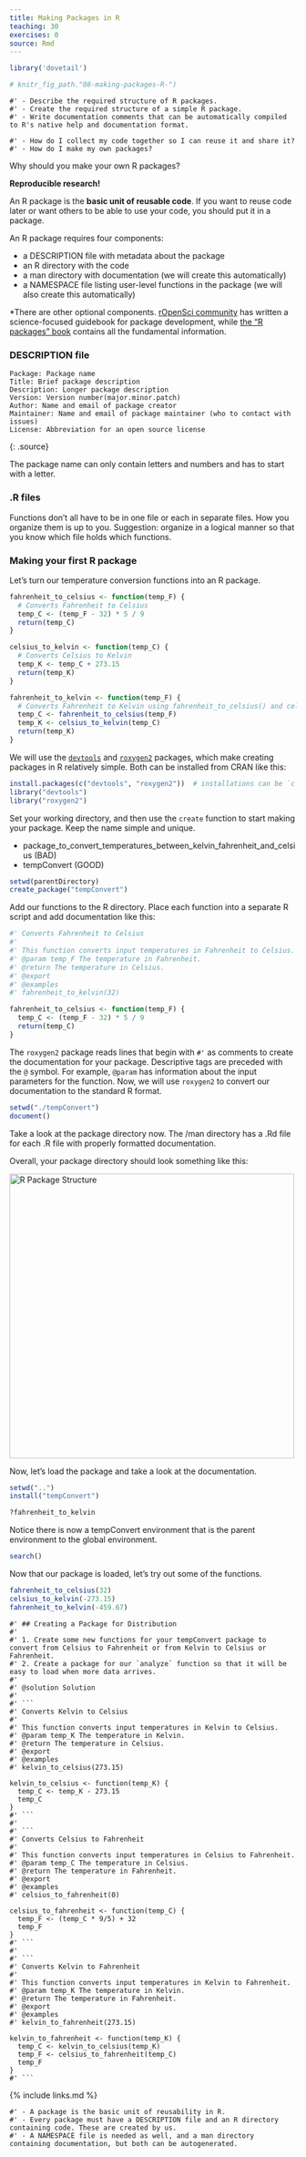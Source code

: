 ```yaml
---
title: Making Packages in R
teaching: 30
exercises: 0
source: Rmd
---
```


```r
library('dovetail')

# knitr_fig_path."08-making-packages-R-")
```

```objectives
#' - Describe the required structure of R packages.
#' - Create the required structure of a simple R package.
#' - Write documentation comments that can be automatically compiled to R's native help and documentation format.
```

```questions
#' - How do I collect my code together so I can reuse it and share it?
#' - How do I make my own packages?
```

Why should you make your own R packages?

**Reproducible research!**

An R package is the **basic unit of reusable code**.
If you want to reuse code later or want others to be able to use your code, you should put it in a package.

An R package requires four components:

- a DESCRIPTION file with metadata about the package
- an R directory with the code
- a man directory with documentation (we will create this automatically)
- a NAMESPACE file listing user-level functions in the package (we will also create this automatically)

\*There are other optional components. [rOpenSci community](https://devguide.ropensci.org/building.html) has written a science-focused guidebook for package development, while [the "R packages" book](http://r-pkgs.had.co.nz/description.html) contains all the fundamental information.

### DESCRIPTION file

```
Package: Package name
Title: Brief package description
Description: Longer package description
Version: Version number(major.minor.patch)
Author: Name and email of package creator
Maintainer: Name and email of package maintainer (who to contact with issues)
License: Abbreviation for an open source license
```
{: .source}

The package name can only contain letters and numbers and has to start with a letter.

### .R files

Functions don't all have to be in one file or each in separate files.
How you organize them is up to you.
Suggestion: organize in a logical manner so that you know which file holds which functions.

### Making your first R package

Let's turn our temperature conversion functions into an R package.

```r
fahrenheit_to_celsius <- function(temp_F) {
  # Converts Fahrenheit to Celsius
  temp_C <- (temp_F - 32) * 5 / 9
  return(temp_C)
}
```

```r
celsius_to_kelvin <- function(temp_C) {
  # Converts Celsius to Kelvin
  temp_K <- temp_C + 273.15
  return(temp_K)
}
```

```r
fahrenheit_to_kelvin <- function(temp_F) {
  # Converts Fahrenheit to Kelvin using fahrenheit_to_celsius() and celsius_to_kelvin()
  temp_C <- fahrenheit_to_celsius(temp_F)
  temp_K <- celsius_to_kelvin(temp_C)
  return(temp_K)
}
```

We will use the [`devtools`](https://cran.r-project.org/package=devtools) and [`roxygen2`](https://cran.r-project.org/package=roxygen2) packages, which make creating packages in R relatively simple. Both can be installed from CRAN like this:

```r
install.packages(c("devtools", "roxygen2"))  # installations can be `c`ombined
library("devtools")
library("roxygen2")
```

Set your working directory, and then use the `create` function to start making your package.
Keep the name simple and unique.

- package\_to\_convert\_temperatures\_between\_kelvin\_fahrenheit\_and\_celsius (BAD)
- tempConvert (GOOD)

```r
setwd(parentDirectory)
create_package("tempConvert")
```

Add our functions to the R directory.
Place each function into a separate R script and add documentation like this:

```r
#' Converts Fahrenheit to Celsius
#'
#' This function converts input temperatures in Fahrenheit to Celsius.
#' @param temp_F The temperature in Fahrenheit.
#' @return The temperature in Celsius.
#' @export
#' @examples
#' fahrenheit_to_kelvin(32)

fahrenheit_to_celsius <- function(temp_F) {
  temp_C <- (temp_F - 32) * 5 / 9
  return(temp_C)
}
```

The `roxygen2` package reads lines that begin with `#'` as comments to create the documentation for your package.
Descriptive tags are preceded with the `@` symbol. For example, `@param` has information about the input parameters for the function.
Now, we will use `roxygen2` to convert our documentation to the standard R format.

```r
setwd("./tempConvert")
document()
```

Take a look at the package directory now.
The /man directory has a .Rd file for each .R file with properly formatted documentation.

Overall, your package directory should look something like this:

<img src="fig/R-package-structure.svg" alt="R Package Structure" width="500" />

Now, let's load the package and take a look at the documentation.

```r
setwd("..")
install("tempConvert")

?fahrenheit_to_kelvin
```

Notice there is now a tempConvert environment that is the parent environment to the global environment.

```r
search()
```

Now that our package is loaded, let's try out some of the functions.

```r
fahrenheit_to_celsius(32)
celsius_to_kelvin(-273.15)
fahrenheit_to_kelvin(-459.67)
```

````challenge
#' ## Creating a Package for Distribution
#' 
#' 1. Create some new functions for your tempConvert package to convert from Celsius to Fahrenheit or from Kelvin to Celsius or Fahrenheit.
#' 2. Create a package for our `analyze` function so that it will be easy to load when more data arrives.
#'
#' @solution Solution
#' 
#' ```
#' Converts Kelvin to Celsius
#'
#' This function converts input temperatures in Kelvin to Celsius.
#' @param temp_K The temperature in Kelvin.
#' @return The temperature in Celsius.
#' @export
#' @examples
#' kelvin_to_celsius(273.15)

kelvin_to_celsius <- function(temp_K) {
  temp_C <- temp_K - 273.15
  temp_C
}
#' ```
#' 
#' ```
#' Converts Celsius to Fahrenheit
#'
#' This function converts input temperatures in Celsius to Fahrenheit.
#' @param temp_C The temperature in Celsius.
#' @return The temperature in Fahrenheit.
#' @export
#' @examples
#' celsius_to_fahrenheit(0)

celsius_to_fahrenheit <- function(temp_C) {
  temp_F <- (temp_C * 9/5) + 32
  temp_F
}
#' ```
#' 
#' ```
#' Converts Kelvin to Fahrenheit
#'
#' This function converts input temperatures in Kelvin to Fahrenheit.
#' @param temp_K The temperature in Kelvin.
#' @return The temperature in Fahrenheit.
#' @export
#' @examples
#' kelvin_to_fahrenheit(273.15)

kelvin_to_fahrenheit <- function(temp_K) {
  temp_C <- kelvin_to_celsius(temp_K)
  temp_F <- celsius_to_fahrenheit(temp_C)
  temp_F
}
#' ```
````

{% include links.md %}

```keypoints
#' - A package is the basic unit of reusability in R.
#' - Every package must have a DESCRIPTION file and an R directory containing code. These are created by us.
#' - A NAMESPACE file is needed as well, and a man directory containing documentation, but both can be autogenerated.
```


